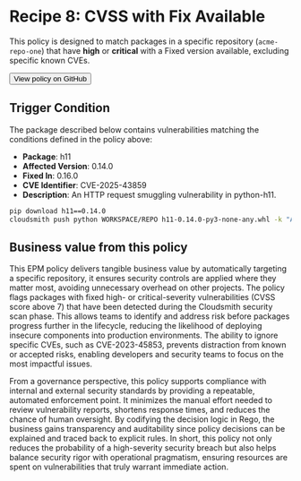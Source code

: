
# Recipe 8: CVSS with Fix Available

This policy is designed to match packages in a specific repository (`acme-repo-one`) that have **high** or **critical** with a Fixed version available, excluding specific known CVEs.

<RemoteCodeBlock
  lang="rego"
  src="https://raw.githubusercontent.com/cloudsmith-io/rego-recipes/refs/heads/main/recipe-8/policy.rego"
/>

<Button href="https://github.com/cloudsmith-io/rego-recipes/blob/main/recipe-1/policy.rego" withArrow>
   <Icon title="View" name="github"/>
   View policy on GitHub
  </Button>

## Trigger Condition

The package described below contains vulnerabilities matching the conditions defined in the policy above:

- **Package**: h11  
- **Affected Version**: 0.14.0  
- **Fixed In**: 0.16.0  
- **CVE Identifier**: CVE-2025-43859  
- **Description**: An HTTP request smuggling vulnerability in python-h11.

```bash
pip download h11==0.14.0  
cloudsmith push python WORKSPACE/REPO h11-0.14.0-py3-none-any.whl -k "API_KEY"
```

## Business value from this policy

This EPM policy delivers tangible business value by automatically targeting a specific repository, it ensures security controls are applied where they matter most, avoiding unnecessary overhead on other projects. The policy flags packages with fixed high- or critical-severity vulnerabilities (CVSS score above 7\) that have been detected during the Cloudsmith security scan phase. This allows teams to identify and address risk before packages progress further in the lifecycle, reducing the likelihood of deploying insecure components into production environments. The ability to ignore specific CVEs, such as CVE-2023-45853, prevents distraction from known or accepted risks, enabling developers and security teams to focus on the most impactful issues.

From a governance perspective, this policy supports compliance with internal and external security standards by providing a repeatable, automated enforcement point. It minimizes the manual effort needed to review vulnerability reports, shortens response times, and reduces the chance of human oversight. By codifying the decision logic in Rego, the business gains transparency and auditability since policy decisions can be explained and traced back to explicit rules. In short, this policy not only reduces the probability of a high-severity security breach but also helps balance security rigor with operational pragmatism, ensuring resources are spent on vulnerabilities that truly warrant immediate action.

